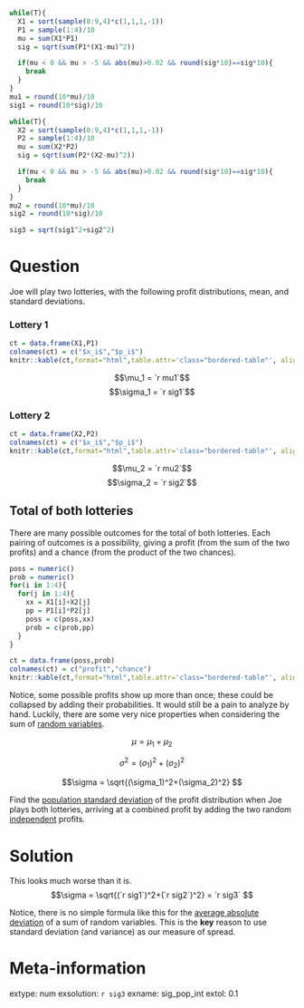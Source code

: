 ```r
while(T){
  X1 = sort(sample(0:9,4)*c(1,1,1,-1))
  P1 = sample(1:4)/10
  mu = sum(X1*P1)
  sig = sqrt(sum(P1*(X1-mu)^2))

  if(mu < 0 && mu > -5 && abs(mu)>0.02 && round(sig*10)==sig*10){
    break
  }
}
mu1 = round(10*mu)/10
sig1 = round(10*sig)/10

while(T){
  X2 = sort(sample(0:9,4)*c(1,1,1,-1))
  P2 = sample(1:4)/10
  mu = sum(X2*P2)
  sig = sqrt(sum(P2*(X2-mu)^2))

  if(mu < 0 && mu > -5 && abs(mu)>0.02 && round(sig*10)==sig*10){
    break
  }
}
mu2 = round(10*mu)/10
sig2 = round(10*sig)/10

sig3 = sqrt(sig1^2+sig2^2)
```

Question
========

<style type="text/css" rel="stylesheet">
.bordered-table {
    border-collapse: collapse;
    border-spacing: 0;
    border:2px solid #000000;
}
.bordered-table th {
    border:2px solid #000000;
    padding: 4px;
}
.bordered-table td{
    border:2px solid #000000;
    padding: 4px;
}
</style>

Joe will play two lotteries, with the following profit distributions, mean, and standard deviations.

### Lottery 1
```r
ct = data.frame(X1,P1)
colnames(ct) = c("$x_i$","$p_i$")
knitr::kable(ct,format="html",table.attr='class="bordered-table"', align = "cccc",row.names=F)
```

$$\mu_1 = `r mu1`$$
$$\sigma_1 = `r sig1`$$

### Lottery 2
```r
ct = data.frame(X2,P2)
colnames(ct) = c("$x_i$","$p_i$")
knitr::kable(ct,format="html",table.attr='class="bordered-table"', align = "cccc",row.names=F)
```

$$\mu_2 = `r mu2`$$
$$\sigma_2 = `r sig2`$$

## Total of both lotteries

There are many possible outcomes for the total of both lotteries. Each pairing of outcomes is a possibility, giving a profit (from the sum of the two profits) and a chance (from the product of the two chances).

```r
poss = numeric()
prob = numeric()
for(i in 1:4){
  for(j in 1:4){
    xx = X1[i]+X2[j]
    pp = P1[i]*P2[j]
    poss = c(poss,xx)
    prob = c(prob,pp)
  }
}
```

```r
ct = data.frame(poss,prob)
colnames(ct) = c("profit","chance")
knitr::kable(ct,format="html",table.attr='class="bordered-table"', align = "cccc",row.names=F)
```

Notice, some possible profits show up more than once; these could be collapsed by adding their probabilities. It would still be a pain to analyze by hand. Luckily, there are some very nice properties when considering the sum of  [random variables](https://en.wikipedia.org/wiki/Random_variable){target="_blank"}.

$$\mu = \mu_1 + \mu_2$$

$$\sigma^2 = (\sigma_1)^2+(\sigma_2)^2$$

$$\sigma = \sqrt{(\sigma_1)^2+(\sigma_2)^2} $$

Find the [population standard deviation](https://en.wikipedia.org/wiki/Standard_deviation#Discrete_random_variable){target="_blank"} of the profit distribution when Joe plays both lotteries, arriving at a combined profit by adding the two random [independent](https://en.wikipedia.org/wiki/Independence_(probability_theory)){target="_blank"} profits.

Solution
========

This looks much worse than it is. 
$$\sigma = \sqrt{(`r sig1`)^2+(`r sig2`)^2} = `r sig3` $$

Notice, there is no simple formula like this for the [average absolute deviation](https://en.wikipedia.org/wiki/Average_absolute_deviation) of a sum of random variables. This is the **key** reason to use standard deviation (and variance) as our measure of spread. 



Meta-information
================
extype: num
exsolution: `r sig3`
exname: sig_pop_int
extol: 0.1
